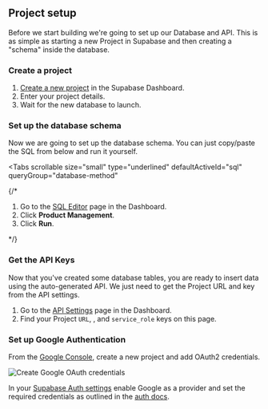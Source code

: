
## Project setup

Before we start building we're going to set up our Database and API. This is as simple as starting a new Project in Supabase and then creating a "schema" inside the database.

### Create a project

1. [Create a new project](https://app.supabase.com) in the Supabase Dashboard.
1. Enter your project details.
1. Wait for the new database to launch.

### Set up the database schema

Now we are going to set up the database schema. You can just copy/paste the SQL from below and run it yourself.

<Tabs
  scrollable
  size="small"
  type="underlined"
  defaultActiveId="sql"
  queryGroup="database-method"
>
{/* <TabPanel id="dashboard" label="Dashboard">

1. Go to the [SQL Editor](https://app.supabase.com/project/_/sql) page in the Dashboard.
2. Click **Product Management**.
3. Click **Run**.

</TabPanel> */}
<TabPanel id="sql" label="SQL">

<ProductManagementSQLTemplate />

</TabPanel>
</Tabs>

### Get the API Keys

Now that you've created some database tables, you are ready to insert data using the auto-generated API.
We just need to get the Project URL and <PublishableKey/> key from the API settings.

1. Go to the [API Settings](https://app.supabase.com/project/_/settings/api) page in the Dashboard.
2. Find your Project `URL`, <PublishableKey/>, and `service_role` keys on this page.

### Set up Google Authentication

From the [Google Console](https://console.developers.google.com/apis/library), create a new project and add OAuth2 credentials.

![Create Google OAuth credentials](/docs/img/guides/kotlin/google-cloud-oauth-credentials-create.png)

In your [Supabase Auth settings](https://app.supabase.com/project/_/auth/providers) enable Google as a provider and set the required credentials as outlined in the [auth docs](/docs/guides/auth/social-login/auth-google).
